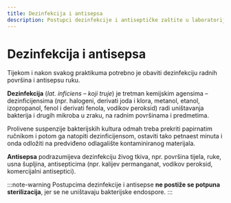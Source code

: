 ```yaml
---
title: Dezinfekcija i antisepsa
description: Postupci dezinfekcije i antiseptičke zaštite u laboratoriju
---
```


# Dezinfekcija i antisepsa

Tijekom i nakon svakog praktikuma potrebno je obaviti dezinfekciju radnih površina i antisepsu ruku.

**Dezinfekcija** (*lat. inficiens – koji truje*) je tretman kemijskim agensima – dezinficijensima (npr. halogeni, derivati joda i klora, metanol, etanol, izopropanol, fenol i derivati fenola, vodikov peroksid) radi uništavanja bakterija i drugih mikroba u zraku, na radnim površinama i predmetima.

Prolivene suspenzije bakterijskih kultura odmah treba prekriti papirnatim ručnikom i potom ga natopiti dezinficijensom, ostaviti tako petnaest minuta i onda odložiti na predviđeno odlagalište kontaminiranog materijala.

**Antisepsa** podrazumijeva dezinfekciju živog tkiva, npr. površina tijela, ruke, usna šupljina, antisepticima (npr. kalijev permanganat, vodikov peroksid, komercijalni antiseptici).

:::note-warning
Postupcima dezinfekcije i antisepse **ne postiže se potpuna sterilizacija**, jer se ne uništavaju bakterijske endospore.
:::
